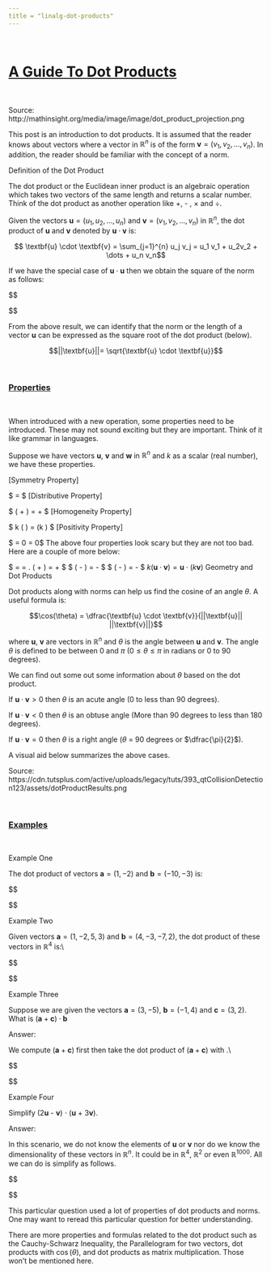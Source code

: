 ```yaml
---
title = "linalg-dot-products"
---
```


&nbsp;

# <u>A Guide To Dot Products</u>

&nbsp;

Source: http://mathinsight.org/media/image/image/dot_product_projection.png


This post is an introduction to dot products. It is assumed that the reader knows about vectors where a vector in $\mathbb{R}^{n}$ is of the form $\textbf{v} = (v_1, v_2, \dots, v_{n})$. In addition, the reader should be familiar with the concept of a norm.

Definition of the Dot Product

The dot product or the Euclidean inner product is an algebraic operation which takes two vectors of the same length and returns a scalar number. Think of the dot product as another operation like +, - , $\times$ and $\div$.

Given the vectors $\textbf{u} = (u_1, u_2, \dots, u_{n})$ and $\textbf{v} = (v_1, v_2, \dots, v_{n})$ in $\mathbb{R}^{n}$, the dot product of $\textbf{u}$ and $\textbf{v}$ denoted by $\textbf{u} \cdot \textbf{v}$ is:

$$ \textbf{u} \cdot \textbf{v} = \sum_{j=1}^{n} u_j v_j = u_1 v_1 + u_2v_2 + \dots + u_n v_n$$

If we have the special case of $\textbf{u} \cdot \textbf{u}$ then we obtain the square of the norm as follows:

$$\begin{array} {lcl} \textbf{u} \cdot \textbf{u} & = & \sum_{j=1}^{n} u_j u_j \\

& = & u_1 u_1 + u_2u_2 + \dots + u_n u_n\\

& = & (u_1)^2 + (u_2)^2 + \dots + (u_n)^2\\

& = & ||\textbf{u}||^2 \\

\end{array} $$

From the above result, we can identify that the norm or the length of a vector $\textbf{u}$ can be expressed as the square root of the dot product (below).

$$||\textbf{u}||= \sqrt{\textbf{u} \cdot \textbf{u}}$$

&nbsp;

### <u>Properties</u>

&nbsp;

When introduced with a new operation, some properties need to be introduced. These may not sound exciting but they are important. Think of it like grammar in languages.

Suppose we have vectors $\textbf{u}$, $\textbf{v}$ and $\textbf{w}$ in $\mathbb{R}^{n}$ and $k$ as a scalar (real number), we have these properties.

[Symmetry Property]

$ \textbf{u} \cdot \textbf{v} = \textbf{v} \cdot \textbf{u}$
[Distributive Property]

$\textbf{u} \cdot (\textbf{v} + \textbf{w}) = \textbf{u} \cdot \textbf{v} + \textbf{v} \cdot \textbf{w} $
[Homogeneity Property]

$ k (\textbf{u} \cdot \textbf{v}) = (k \textbf{u}) \cdot \textbf{v}$
[Positivity Property]

$ \textbf{v} \cdot \textbf{v} \geq 0 \text{ and } \textbf{v} \cdot \textbf{v} = 0 \text{ if and only if } \textbf{v} = 0$
The above four properties look scary but they are not too bad. Here are a couple of more below:

$ \textbf{0} \cdot \textbf{v} = \textbf{v} \cdot \textbf{0}= \textbf{0}$.
$ (\textbf{u} + \textbf{v}) \cdot \textbf{w} = \textbf{u} \cdot \textbf{w} + \textbf{v} \cdot \textbf{w} $
$ \textbf{u} \cdot (\textbf{v} - \textbf{w}) = \textbf{u} \cdot \textbf{v} - \textbf{u} \cdot \textbf{w} $
$ (\textbf{u} - \textbf{v}) \cdot \textbf{w} = \textbf{u} \cdot \textbf{w} - \textbf{v} \cdot \textbf{w} $
$k (\textbf{u} \cdot \textbf{v}) = \textbf{u} \cdot (k\textbf{v})$
Geometry and Dot Products

Dot products along with norms can help us find the cosine of an angle $\theta$. A useful formula is:

$$\cos(\theta) = \dfrac{\textbf{u} \cdot \textbf{v}}{||\textbf{u}|| ||\textbf{v}||}$$

where $\textbf{u}$, $\textbf{v}$ are vectors in $\mathbb{R}^{n}$ and $\theta$ is the angle between $\textbf{u}$ and $\textbf{v}$. The angle $\theta$ is defined to be between 0 and $\pi$ ($0 \leq \theta \leq \pi$ in radians or 0 to 90 degrees).

We can find out some out some information about $\theta$ based on the dot product.

If $\textbf{u} \cdot\textbf{v} > 0$ then $\theta$ is an acute angle (0 to less than 90 degrees).

If $\textbf{u} \cdot\textbf{v} < 0$ then $\theta$ is an obtuse angle (More than 90 degrees to less than 180 degrees).

If $\textbf{u} \cdot\textbf{v} = 0$ then $\theta$ is a right angle ($\theta$ = 90 degrees or $\dfrac{\pi}{2}$).

A visual aid below summarizes the above cases.


Source: https://cdn.tutsplus.com/active/uploads/legacy/tuts/393_qtCollisionDetection123/assets/dotProductResults.png

&nbsp;

### <u>Examples</u>

&nbsp;

Example One

The dot product of vectors $\textbf{a} = (1, -2)$ and $\textbf{b} = (-10, -3)$ is:

$$\begin{array} {lcl} \textbf{a} \cdot \textbf{b} & = & 1 \cdot (-10) + (-2) \cdot (-3) \\

& = & -10 + 6 \\

& = & -4 \\

\end{array} $$

Example Two

Given vectors $\textbf{a} = (1, -2, 5, 3)$ and $\textbf{b} = (4, -3, -7, 2)$, the dot product of these vectors in $\mathbb{R}^{4}$ is:\\

$$\begin{array} {lcl} \textbf{a} \cdot \textbf{b} & = & 1 \cdot 4 + (-2) \cdot (-3) + 5 \cdot (-7) + 3 \cdot 2 \\

& = & 4 + 6 - 35 + 6\\

& = & -19 \\

\end{array} $$

Example Three

Suppose we are given the vectors $\textbf{a} = (3, -5)$, $\textbf{b} = (-1, 4)$ and $\textbf{c} = (3, 2)$. What is $(\textbf{a} + \textbf{c}) \cdot \textbf{b}$

Answer:

We compute $(\textbf{a} + \textbf{c})$ first then take the dot product of $(\textbf{a} + \textbf{c})$ with \textbf{b}.\\

$$\begin{array} {lcl} (\textbf{a} + \textbf{c}) \cdot \textbf{b} & = & (3 + 3, -5 + 2) \cdot (-1, 4) \\

& = & (6, -3) \cdot (-1, 4) \\

& = & 6 \cdot (-1) + (-3) \cdot 4\\

& = & -6 - 12\\

& = & -18\\

\end{array} $$

Example Four

Simplify (2$\textbf{u}$ - $\textbf{v}$) $\cdot$ ($\textbf{u}$ + 3$\textbf{v}$).

Answer:

In this scenario, we do not know the elements of $\textbf{u}$ or $\textbf{v}$ nor do we know the dimensionality of these vectors in $\mathbb{R}^{n}$. It could be in $\mathbb{R}^{4}$, $\mathbb{R}^{2}$ or even $\mathbb{R}^{1000}$. All we can do is simplify as follows.

$$\begin{array} {lcl} (2 \textbf{u} - \textbf{v}) \cdot (\textbf{u} + 3\textbf{v}) & = & 2 \textbf{u} \cdot (\textbf{u} + 3\textbf{v}) - \textbf{v} \cdot (\textbf{u} + 3\textbf{v})\\

& = & 2 (\textbf{u} \cdot \textbf{u}) + 6 (\textbf{u} \cdot \textbf{v}) - (\textbf{v} \cdot \textbf{u}) - 3 (\textbf{v}\cdot \textbf{v}) \\

& = & 2 ||\textbf{u}||^2 + 6 (\textbf{u} \cdot \textbf{v}) - (\textbf{u} \cdot \textbf{v}) - 3||\textbf{v}||^2 \\

& = & 2 ||\textbf{u}||^2 + 5 (\textbf{u} \cdot \textbf{v}) - 3||\textbf{v}||^2 \\

\end{array} $$

This particular question used a lot of properties of dot products and norms. One may want to reread this particular question for better understanding.

There are more properties and formulas related to the dot product such as the Cauchy-Schwarz Inequality, the Parallelogram for two vectors, dot products with $\cos(\theta)$, and dot products as matrix multiplication. Those won't be mentioned here.